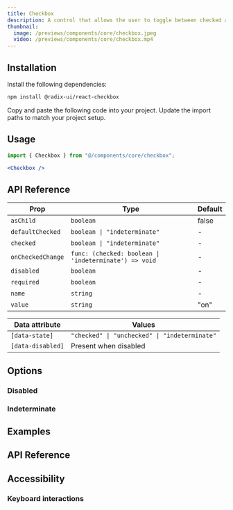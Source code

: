 ```yaml
---
title: Checkbox
description: A control that allows the user to toggle between checked and not checked.
thumbnail:
  image: /previews/components/core/checkbox.jpeg
  video: /previews/components/core/checkbox.mp4
---
```


<ComponentPreview name="demos/components/core/checkbox/default" />

## Installation

<Steps>
<Step>Install the following dependencies:</Step>

```bash
npm install @radix-ui/react-checkbox
```

  <Step>Copy and paste the following code into your project.</Step>
  <ComponentSource name="components/core/default/checkbox" />
  <Step>Update the import paths to match your project setup.</Step>
</Steps>

## Usage

```jsx
import { Checkbox } from "@/components/core/checkbox";
```

```jsx
<Checkbox />
```

## API Reference

| Prop              | Type                                                  | Default |
| ----------------- | ----------------------------------------------------- | ------- |
| `asChild`         | `boolean`                                             | false   |
| `defaultChecked`  | `boolean \| "indeterminate"`                          | -       |
| `checked`         | `boolean \| "indeterminate"`                          | -       |
| `onCheckedChange` | `func: (checked: boolean \| 'indeterminate') => void` | -       |
| `disabled`        | `boolean`                                             | -       |
| `required`        | `boolean`                                             | -       |
| `name`            | `string`                                              | -       |
| `value`           | `string`                                              | "on"    |

| Data attribute    | Values                                        |
| ----------------- | --------------------------------------------- |
| `[data-state]`    | `"checked" \| "unchecked" \| "indeterminate"` |
| `[data-disabled]` | Present when disabled                         |

## Options

### Disabled

<ComponentPreview name="demos/components/core/checkbox/disabled" />

### Indeterminate

<ComponentPreview name="demos/components/core/checkbox/indeterminate" />

## Examples

## API Reference

## Accessibility

### Keyboard interactions
